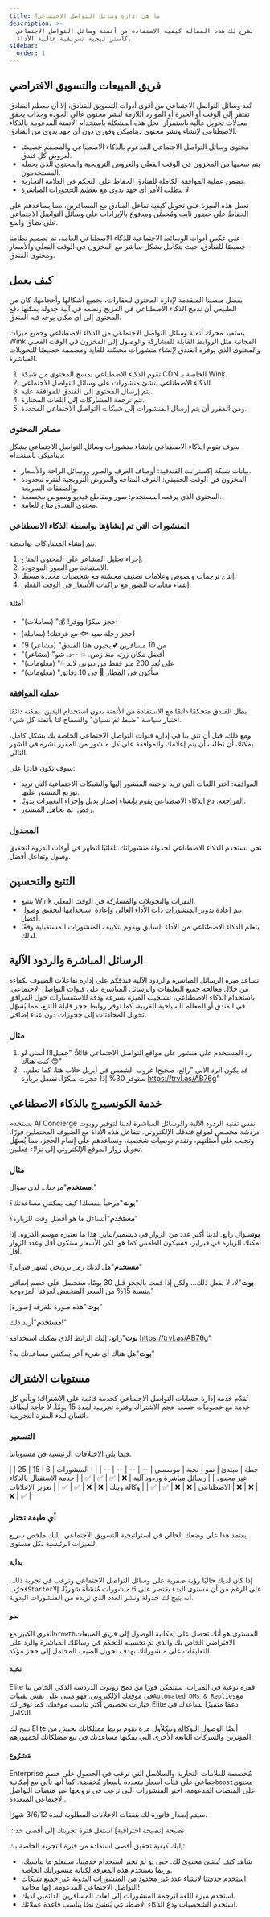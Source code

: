 ```yaml
---
title: ما هي إدارة وسائل التواصل الاجتماعي؟
description: >-
  تشرح لك هذه المقالة كيفية الاستفادة من أتمتة وسائل التواصل الاجتماعي
  كاستراتيجية تسويقية عالية الأداء.
sidebar:
  order: 1
---
```


## فريق المبيعات والتسويق الافتراضي

تُعد وسائل التواصل الاجتماعي من أقوى أدوات التسويق للفنادق، إلا أن معظم الفنادق تفتقر إلى الوقت أو الخبرة أو الموارد اللازمة لنشر محتوى عالي الجودة وجذاب يحقق معدلات تحويل عالية باستمرار. نحل هذه المشكلة باستخدام الأتمتة المدعومة بالذكاء الاصطناعي لإنشاء ونشر محتوى ديناميكي وفوري دون أي جهد يدوي من الفنادق.

* محتوى وسائل التواصل الاجتماعي المدعوم بالذكاء الاصطناعي والمصمم خصيصًا لعروض كل فندق.
* يتم سحبها من المخزون في الوقت الفعلي والعروض الترويجية والمحتوى الذي يحمله المستخدمون.
* تضمن عملية الموافقة الكاملة للفنادق الحفاظ على التحكم في العلامة التجارية.
* لا يتطلب الأمر أي جهد يدوي مع تعظيم الحجوزات المباشرة.

تعمل هذه الميزة على تحويل كيفية تفاعل الفنادق مع المسافرين، مما يساعدهم على الحفاظ على حضور ثابت ومُحسَّن ومدفوع بالإيرادات على وسائل التواصل الاجتماعي على نطاق واسع.

على عكس أدوات الوسائط الاجتماعية للذكاء الاصطناعي العامة، تم تصميم نظامنا خصيصًا للفنادق، حيث يتكامل بشكل مباشر مع المخزون في الوقت الفعلي والأسعار ومحتوى الفندق.

## كيف يعمل

بفضل منصتنا المتقدمة لإدارة المحتوى للعقارات، بجميع أشكالها وأحجامها، كان من الطبيعي أن ندمج الذكاء الاصطناعي في المزيج ونضعه في آلية جدولة يمكنها دفع المحتوى إلى أي مكان يوجد فيه الفندق.

يستفيد محرك أتمتة وسائل التواصل الاجتماعي من الذكاء الاصطناعي وجميع ميزات Wink المجانية مثل الروابط القابلة للمشاركة والوصول إلى المخزون في الوقت الفعلي والمحتوى الذي يوفره الفندق لإنشاء منشورات محسّنة للغاية ومصممة خصيصًا للتحويلات المباشرة.

1. تقوم الذكاء الاصطناعي بمسح المحتوى من شبكة CDN الخاصة بـ Wink.
2. الذكاء الاصطناعي ينشئ منشورات على وسائل التواصل الاجتماعي.
3. يتم إرسال المحتوى إلى الفندق للموافقة عليه.
4. تتم ترجمة المشاركات إلى اللغات المختارة.
5. ومن المقرر أن يتم إرسال المنشورات إلى شبكات التواصل الاجتماعي المحددة.

### مصادر المحتوى

سوف تقوم الذكاء الاصطناعي بإنشاء منشورات وسائل التواصل الاجتماعي بشكل ديناميكي باستخدام:

* بيانات شبكة إكسترانت الفندقية: أوصاف الغرف والصور ووسائل الراحة والأسعار.
* المخزون في الوقت الحقيقي: الغرف المتاحة والعروض الترويجية لفترة محدودة والصفقات السريعة.
* المحتوى الذي يرفعه المستخدم: صور ومقاطع فيديو ونصوص مخصصة.
* محتوى الفندق متاح للعامة.

### المنشورات التي تم إنشاؤها بواسطة الذكاء الاصطناعي

يتم إنشاء المشاركات بواسطة:

1. إجراء تحليل المشاعر على المحتوى المتاح.
2. الاستفادة من الصور الموجودة.
3. إنتاج ترجمات ونصوص وعلامات تصنيف محسّنة مع شخصيات محددة مسبقًا.
4. إنشاء معاينات للصور مع تراكبات الأسعار في الوقت الفعلي.

#### أمثلة

* "احجز مبكرًا ووفر! 💰" (معاملات)
* احجز رحلة صيد 🐟 مع غرفتك! (معاملة)
* "9 من 10 مسافرين 💕 يحبون هذا الفندق" (مشاعر)
* "أفضل مكان زرته منذ زمن. 💥 --د. شو" (مشاعر)
* "على بُعد 200 متر فقط من ديزني لاند 💦" (معلومات)
* "سأكون في المطار 🛫 في 10 دقائق" (معلومات)

### عملية الموافقة

يظل الفندق متحكمًا دائمًا مع الاستفادة من الأتمتة بدون استخدام اليدين. يمكنه دائمًا اختيار سياسة "ضبط ثم نسيان" والسماح لنا بأتمتة كل شيء.

ومع ذلك، قبل أن تثق بنا في إدارة قنوات التواصل الاجتماعي الخاصة بك بشكل كامل، يمكنك أن تطلب أن يتم إعلامك والموافقة على كل منشور من المقرر نشره في الشهر التالي.

سوف تكون قادرًا على:

* الموافقة: اختر اللغات التي تريد ترجمة المنشور إليها والشبكات الاجتماعية التي تريد توزيع المنشور عليها.
* المراجعة: دع الذكاء الاصطناعي يقوم بإنشاء إصدار بديل وإجراء التغييرات يدويًا.
* رفض: تم تجاهل المنشور.

### المجدول

نحن نستخدم الذكاء الاصطناعي لجدولة منشوراتك تلقائيًا لتظهر في أوقات الذروة لتحقيق وصول وتفاعل أفضل.

## التتبع والتحسين

* يتتبع Wink النقرات والتحويلات والمشاركة في الوقت الفعلي.
* يتم إعادة تدوير المنشورات ذات الأداء العالي وإعادة استخدامها لتحقيق وصول أفضل.
* يتعلم الذكاء الاصطناعي من الأداء السابق ويقوم بتكييف المنشورات المستقبلية وفقًا لذلك.

## الرسائل المباشرة والردود الآلية

تساعد ميزة الرسائل المباشرة والردود الآلية فندقكم على إدارة تفاعلات الضيوف بكفاءة من خلال معالجة جميع التعليقات والرسائل المباشرة على قنوات التواصل الاجتماعي. باستخدام الذكاء الاصطناعي، تستجيب الميزة بسرعة ودقة للاستفسارات حول المرافق في الفندق أو المعالم السياحية القريبة، كما توفر روابط حجز قابلة للتتبع، مما يُسهّل تحويل المحادثات إلى حجوزات دون عناء إضافي.

### مثال

1. رد المستخدم على منشور على مواقع التواصل الاجتماعي قائلاً: "جميل!!! أتمنى لو كنت هناك 😊"
2. قد يكون الرد الآلي "رائع، صحيح! غروب الشمس في أبريل خلاب هنا. كما تعلم... ستوفر 30% إذا حجزت مبكرًا. تفضل بزيارة https://trvl.as/AB76g"

## خدمة الكونسيرج بالذكاء الاصطناعي

يستخدم AI Concierge نفس تقنية الردود الآلية والرسائل المباشرة لدينا لتوفير روبوت دردشة مخصص لموقع فندقك الإلكتروني. تتفاعل هذه الأداة مع الضيوف المحتملين فورًا، وتجيب على أسئلتهم، وتقدم توصيات شخصية، وتساعدهم على إتمام الحجز، مما يُسهّل تحويل زوار الموقع الإلكتروني إلى نزلاء فعليين.

### مثال

**مستخدم**"مرحبا... لدي سؤال."

**بوت**"مرحباً بنفسك! كيف يمكنني مساعدتك؟"

**مستخدم**"أتساءل ما هو أفضل وقت للزيارة؟"

**بوت**سؤال رائع. لدينا أكبر عدد من الزوار في ديسمبر/يناير. هذا ما نعتبره موسم الذروة. إذا أمكنك الزيارة في فبراير، فسيكون الطقس كما هو، لكن الأسعار ستكون أقل وعدد الزوار أقل.

**مستخدم**"هل لديك رمز ترويجي لشهر فبراير؟"

**بوت**"لا، لا نفعل ذلك... ولكن إذا قمت بالحجز قبل 30 يومًا، ستحصل على خصم إضافي بنسبة 15% من السعر المنخفض لغرفنا المزدوجة."

**بوت**"هذه صورة للغرفة \[صورة]"

**مستخدم**"أريد ذلك!"

**بوت**"رائع، إليك الرابط الذي يمكنك استخدامه https://trvl.as/AB76g"

**بوت**"هل هناك أي شيء آخر يمكنني مساعدتك به؟"

## مستويات الاشتراك

تُقدّم خدمة إدارة حسابات التواصل الاجتماعي كخدمة قائمة على الاشتراك؛ وتأتي كل خدمة مع خصومات حسب حجم الاشتراك وفترة تجريبية لمدة 15 يومًا. لا حاجة لبطاقة ائتمان لبدء الفترة التجريبية.

### التسعير

فيما يلي الاختلافات الرئيسية في مستوياتنا.

| خطة | مبتدئ | نمو | نخبة | مؤسسي
| -- | -- | -- | -- | |
| المنشورات | 6 | 15 | 25 | غير محدود |
| رسائل مباشرة وردود آلية | ❌ | ✅ | ✅ | ✅ |
| خدمة الاستقبال بالذكاء الاصطناعي | ❌ | ❌ | ✅ | ✅ |
| وكالة وينك | ❌ | ❌ | ✅ | ✅ |
| تعزيز الإعلانات | ❌ | ❌ | ❌ | ✅ |

### أي طبقة تختار

يعتمد هذا على وضعك الحالي في استراتيجية التسويق الاجتماعي. إليك ملخص سريع للميزات الرئيسية لكل مستوى.

#### بداية

إذا كان لديك حاليًا رؤية صفرية على وسائل التواصل الاجتماعي وترغب في تجربة ذلك، فجرّب`Starter`على الرغم من أن مستوى البدء يقتصر على 6 منشورات مُنشأة شهريًا، إلا أنه يتيح لك جدولة ونشر العدد الذي تريده من المنشورات اليدوية.

#### نمو

الفرق الكبير مع`Growth`المستوى هو أنك تحصل على إمكانية الوصول إلى فريق المبيعات الافتراضي الخاص بك والذي تم تحسينه للتحكم في رسائلك المباشرة والرد على التعليقات على منشوراتك بهدف تحويل الضيف المحتمل إلى حجز مؤكد.

#### نخبة

Elite قفزة نوعية في الميزات. ستتمكن فورًا من دمج روبوت الدردشة الذكي الخاص بنا في موقعك الإلكتروني. فهو مبني على نفس تقنيات`Automated DMs & Replies`مع خيارات تخصيص أكثر تناسب موقعك. كما توفر لك Elite دعمًا متميزًا يساعدك في التكامل.

تتيح لك Elite أيضًا الوصول إلى[وكالة وينك](/agency/what-is-agency)لأول مرة نقوم بربط ممتلكاتك بجيش من المؤثرين والشركات التابعة الأخرى التي يمكنها مساعدتك في بيع ممتلكاتك لجمهورهم.

#### مَشرُوع

Enterprise مُخصصة للعلامات التجارية والسلاسل التي ترغب في الحصول على خصم جماعي على فئات أسعار متعددة بأسعار مُخفضة. كما أنها تأتي مع إمكانية`boost`محتوى على المنصات المدعومة. اختر المنشورات التي ترغب في ترويجها عبر منصات التواصل الاجتماعي المتعددة.

سيتم إصدار فاتورة لك بنفقات الإعلانات المطلوبة لمدة 3/6/12 شهرًا.

:::نصيحة \[نصيحة احترافية]
استغل فترة تجربتك إلى أقصى حد

إليك كيفية تحقيق أقصى استفادة من فترة التجربة الخاصة بك:

* شاهد كيف نُنشئ محتوىً لك. حتى لو لم تختر استخدام خدمتنا، ستتعلم ما يناسبك، وربما تستخدم هذه المعرفة لكتابة منشوراتك الخاصة.
* استخدم خدمتنا لإنشاء عدد غير محدود من المنشورات اليدوية عبر جميع شبكات التواصل الاجتماعي المدعومة. إنها مجانية!
* استخدم ميزة اللغة لترجمة المنشورات إلى لغات المسافرين الدائمين لديك.
* استخدم الشخصيات ودع الذكاء الاصطناعي يُنشئ نصًا يناسب قاعدة عملائك.

